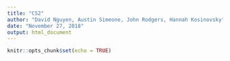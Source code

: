 ```yaml
---
title: "CS2"
author: "David Nguyen, Austin Simeone, John Rodgers, Hannah Kosinovsky"
date: "November 27, 2018"
output: html_document
---
```


```r
knitr::opts_chunk$set(echo = TRUE)
```

